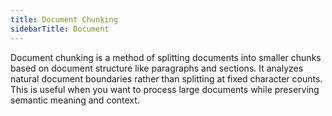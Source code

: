 ```yaml
---
title: Document Chunking
sidebarTitle: Document
---
```

Document chunking is a method of splitting documents into smaller chunks based on document structure like paragraphs and sections. 
It analyzes natural document boundaries rather than splitting at fixed character counts. This is useful when you want to process large documents while preserving semantic meaning and context.

<Snippet file="chunking-document.mdx" />
